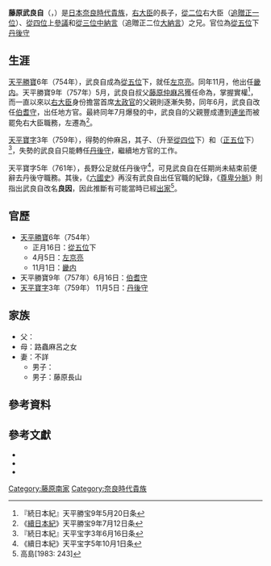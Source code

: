 {{東亞男性歷史人物
|名稱 = 藤原 武良自
|身份 = 
|國家 = 日本
|時代 = [[奈良時代|奈良時代]]
|主君 = [[孝謙天皇|孝謙天皇]]→[[淳仁天皇|淳仁天皇]]
|屆數 =
|最高職務 = [[丹後國|丹後守]]
|前任 =
|繼任 = 
|圖片名稱 =
|圖片大小 = 
|圖片說明 =
|氏 = 
|姓 = [[藤原氏|藤原氏]]
|羅馬拼音 = Fujiwara no Muraji
|假名 = {{lang|ja|ふじわら の むらじ}}
|官職 = [[京職|左京亮]]→[[畿内|畿内]]{{Link-ja|巡察使 (日本)|巡察使|巡察使}}→[[伯耆國|伯耆守]]→[[丹後國|丹後守]]
|位階 = [[從五位|從五位]]下
|信仰 =
|出身地 =
|世系 = {{Link-ja|藤原南家|藤原南家}}
|初名 = 
|乳名 = <!--日本、朝鮮、琉球以外人物用-->
|幼名 = 
|別名 =
|法號 = 
|院號 = 
|其他名號 = 
|出生日期 = 
|出生地點 =
|逝世日期 = 
|逝世地點 = 
|廟號 =
|諡號 =
|墓葬 =
|祠廟 =
|父親 = {{Link-ja|藤原豐成|藤原豊成}}
|嫡母 = 
|母親 = 路蟲麻呂之女
|繼父=
|繼母=
|養父=
|養母=
|猶父= <!--日本人用-->
|烏帽子親= 
|正室 = 
|妻 = 
|繼室 =
|側室 =
|正室之父 = 
|正室之嫡母 =
|正室之母 =
|妻之父 = 
|妻之嫡母 =
|妻之母 =
|繼室之父 =
|繼室之嫡母 =
|繼室之母 =
|兄弟 = {{Link-ja|藤原繼繩|藤原継縄}}<br>{{Link-ja|藤原乙繩|藤原乙縄}}<br>{{Link-ja|藤原繩麻呂|藤原縄麻呂}}
|姊妹 = [[中將姬|中將姬]]
|子 = {{Link-ja|藤原長道|藤原長道}}<br>藤原長山
|女 = 
|養子 = 
|養女 =
|猶子 = <!--日本人用-->
|婿養子 = <!--日本人用-->
|烏帽子子 = <!--日本人用-->
|繼子 =
|繼女 =
|其他親屬 = [[藤原仲麻呂|藤原仲麻呂]]（叔父）
|出身 = <!---此处指科举出身--->
|功名 = 
|經歷 = 
|著作 =
|注釋 =
}}

'''藤原武良自'''（{{jpn|j=藤原武良自|hg=ふじわら の むらじ|rm=Fujiwara no Muraji}}，{{bd|？||？||catIdx=Fujiwara no Muraji}}）是[[日本|日本]][[奈良時代|奈良時代]][[貴族|貴族]]，{{Link-ja|藤原南家|藤原南家}}[[右大臣|右大臣]]{{Link-ja|藤原豊成|藤原豊成}}的長子，[[從二位|從二位]]右大臣{{Link-ja|藤原繼繩|藤原継縄}}（[[追贈|追贈]][[正一位|正一位]]）、[[從四位|從四位]]上[[參議|參議]]{{Link-ja|藤原乙繩|藤原乙縄}}和[[從三位|從三位]][[中納言|中納言]]{{Link-ja|藤原繩麻呂|藤原縄麻呂}}（追贈正二位[[大納言|大納言]]）之兄。官位為[[從五位|從五位]]下[[丹後國|丹後守]]

== 生涯 ==
[[天平勝寶|天平勝寶]]6年（754年），武良自成為[[從五位|從五位]]下，就任[[京職|左京亮]]。同年11月，他出任[[畿内|畿内]]{{Link-ja|巡察使 (日本)|巡察使|巡察使}}。天平勝寶9年（757年）5月，武良自叔父[[藤原仲麻呂|藤原仲麻呂]]獲任命為{{Link-ja|紫微中台|紫微中台|紫微內相}}，掌握實權<ref>『続日本紀』天平勝宝9年5月20日条</ref>，而一直以來以[[右大臣|右大臣]]身份擔當首席[[太政官|太政官]]的父親{{Link-ja|藤原豊成|藤原豊成}}則逐漸失勢，同年6月，武良自改任[[伯耆國|伯耆守]]，出任地方官。最終同年7月爆發的{{Link-ja|橘奈良麻呂之亂|橘奈良麻呂の乱}}中，武良自的父親豐成遭到[[連坐|連坐]]而被罷免右大臣職務，左遷為{{Link-ja|大宰帥|大宰帥|大宰員外帥}}<ref>《[[續日本紀|續日本紀]]》天平勝宝9年7月12日条</ref>。

[[天平寶字|天平寶字]]3年（759年），得勢的仲麻呂，其子{{Link-ja|藤原真先|藤原真先}}、{{Link-ja|藤原訓儒麻呂|藤原訓儒麻呂}}（升至[[從四位|從四位]]下）和{{Link-ja|藤原朝狩|藤原朝狩}}（[[正五位|正五位]]下）<ref>『続日本紀』天平宝字3年6月16日条</ref>，失勢的武良自只能轉任[[丹後國|丹後守]]，繼續地方官的工作。

天平寶字5年（761年），長野公足就任丹後守<ref>《續日本紀》天平宝字5年10月1日条</ref>，可見武良自在任期尚未結束前便辭去丹後守職務。其後，《[[六國史|六國史]]》再沒有武良自出任官職的紀錄，《[[尊卑分脈|尊卑分脈]]》則指出武良自改名'''良因'''，因此推斷有可能當時已經[[出家|出家]]<ref>高島[1983: 243]</ref>。

== 官歷 ==
*[[天平勝寶|天平勝寶]]6年（754年）
**正月16日：[[從五位|從五位]]下
**4月5日：[[京職|左京亮]]
**11月1日：[[畿内|畿内]]{{Link-ja|巡察使 (日本)|巡察使|巡察使}}
*天平勝寶9年（757年）6月16日：[[伯耆國|伯耆守]]
*[[天平寶字|天平寶字]]3年（759年） 11月5日：[[丹後國|丹後守]]

== 家族 ==
*父：{{Link-ja|藤原豊成|藤原豊成}}
*母：路蟲麻呂之女
*妻：不詳
**男子：{{Link-ja|藤原長道|藤原長道}}
**男子：藤原長山

==參考資料==
{{reflist}}

==參考文獻== 
*{{cite book |editor={{Link-ja|宇治谷孟|宇治谷孟}} |title=続日本紀 （中）|publisher={{Link-ja|講談社學術文庫|講談社学術文庫}} |year=1995 |isbn=4061590316}}
*{{cite book |editor=高島正人 |title=奈良時代諸氏族の研究 |publisher=[[吉川弘文館|吉川弘文館]] |year=1983 |isbn=978-4642021180}}
*{{cite book |editor={{Link-ja|黑板勝美|黒板勝美}} |title=[[尊卑分脈|尊卑分脈]] 第二篇 |publisher=[[吉川弘文館|吉川弘文館]] |year=1987 |isbn=4642003630}}

{{DEFAULTSORT:Fujiwara no Muraji}}
[[Category:藤原南家|Category:藤原南家]]
[[Category:奈良時代貴族|Category:奈良時代貴族]]